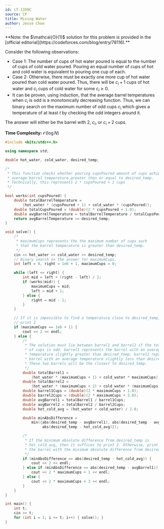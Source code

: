 ```yaml
---
id: cf-1359C
source: CF
title: Mixing Water
author: Jesse Choe
---
```


<Info title="Constant Time Solution">
**Note: the $\mathcal{O}(1)$ solution for this problem is provided in the
[official editorial](https://codeforces.com/blog/entry/78116).**
</Info>

Consider the following observations:

- Case 1: The number of cups of hot water poured is equal to the number of cups of cold water poured. Pouring an equal number of cups of hot and cold water is equivalent to pouring one cup of each. 
- Case 2: Otherwise, there must be exactly one more cup of hot water poured than cold water poured. Thus, there will be $c_i + 1$ cups of hot water and $c_i$ cups of cold water for some $c_i \geq 0$.
- It can be proven, using induction, that the average barrel temperatures when $c_i$ is odd is a monotonically decreasing function. Thus, we can binary search on the maximum number of odd cups $c_i$ which gives a temperature of at least $t$ by checking the odd integers around it.

The answer will either be the barrel with $2$, $c_i$, or $c_i + 2$ cups.

**Time Complexity:** $\mathcal{O}(\log N)$

<LanguageSection>

<CPPSection>

```cpp
#include <bits/stdc++.h>

using namespace std;

double hot_water, cold_water, desired_temp;

/*
 * This function checks whether pouring cupsPoured amount of cups achieves an
 * average barrel temperature greater than or equal to desired_temp.
 * Technically, this represents 2 * cupsPoured + 1 cups
 */

bool works(int cupsPoured) {
	double totalBarrelTemperature =
	    (hot_water * (cupsPoured + 1) + cold_water * (cupsPoured));
	double totalCupsPoured = (double)(2 * cupsPoured + 1.0);
	double avgBarrelTemperature = totalBarrelTemperature / totalCupsPoured;
	return avgBarrelTemperature >= desired_temp;
}

void solve() {
	/*
	 * maximumCups represents the the maximum number of cups such
	 * that the barrel temperature is greater than desired_temp.
	 */
	cin >> hot_water >> cold_water >> desired_temp;
	// Binary search on the answer for maximumCups.
	int left = 0, right = 1e6 + 1, maximumCups = 0;

	while (left <= right) {
		int mid = left + (right - left) / 2;
		if (works(mid)) {
			maximumCups = mid;
			left = mid + 1;
		} else {
			right = mid - 1;
		}
	}

	// If it is impossible to find a temperature close to desired_temp, then
	// print 2
	if (maximumCups == 1e6 + 1) {
		cout << 2 << endl;
	} else {
		/*
		 * The solution must lie between barrel1 and barrel2 if the total number
		 * of cups is odd. barrel1 represents the barrel with an average
		 * temperature slightly greater than desired_temp. barrel2 represent the
		 * barrel with an average temperature slightly less than desired_temp.
		 * These two barrels will be the closest to desired_temp.
		 */
		double totalBarrel1 =
		    (hot_water * (maximumCups + 1) + cold_water * maximumCups);
		double totalBarrel2 =
		    (hot_water * (maximumCups + 2) + cold_water * (maximumCups + 1));
		double barrel1Cups = (double)(2 * maximumCups + 1.0);
		double barrel2Cups = (double)(2 * maximumCups + 3.0);
		double avgBarrel1 = totalBarrel1 / barrel1Cups;
		double avgBarrel2 = totalBarrel2 / barrel2Cups;
		double hot_cold_avg = (hot_water + cold_water) / 2.0;

		double minAbsDifference =
		    min({abs(desired_temp - avgBarrel1), abs(desired_temp - avgBarrel2),
		         abs(desired_temp - hot_cold_avg)});

		/*
		 * If the minimum absolute difference from desired_temp is
		 * hot_cold_avg, then it suffices to print 2. Otherwise, print
		 * the barrel with the minimum absolute difference from desired_temp.
		 */
		if (minAbsDifference == abs(desired_temp - hot_cold_avg)) {
			cout << 2 << endl;
		} else if (minAbsDifference == abs(desired_temp - avgBarrel1)) {
			cout << 2 * maximumCups + 1 << endl;
		} else {
			cout << 2 * maximumCups + 3 << endl;
		}
	}
}

int main() {
	int t;
	cin >> t;
	for (int i = 1; i <= t; i++) { solve(); }
}
```

</CPPSection>

</LanguageSection>
